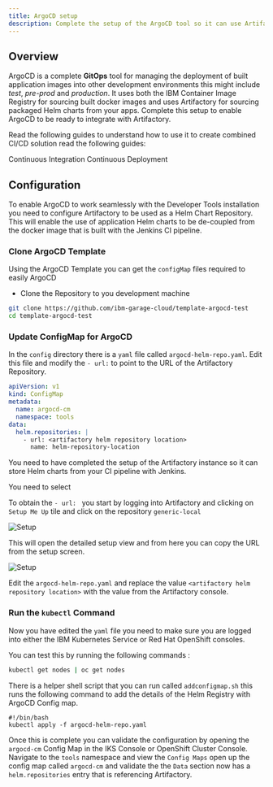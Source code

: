```yaml
---
title: ArgoCD setup
description: Complete the setup of the ArgoCD tool so it can use Artifactory as a Helm repository
---
```


## Overview
ArgoCD is a complete **GitOps** tool for managing the deployment of built application images into other development environments this
might include *test*, *pre-prod* and *production*. It uses both the IBM Container Image Registry for sourcing built docker images and uses
Artifactory for sourcing packaged Helm charts from your apps. Complete this setup to enable ArgoCD to be ready to integrate with Artifactory.

Read the following guides to understand how to use it to create combined CI/CD solution read the following guides:

<AnchorLinks small>
  <AnchorLink to="/guides/continuous-integration">Continuous Integration</AnchorLink>
  <AnchorLink to="/guides/continuous-deployment">Continuous Deployment</AnchorLink>
</AnchorLinks>

##  Configuration

To enable ArgoCD to work seamlessly with the Developer Tools
installation you need to configure Artifactory to be used as a Helm Chart Repository.
This will enable the use of application Helm charts to be de-coupled from the docker image that is built with the Jenkins CI pipeline.

### Clone ArgoCD Template

Using the ArgoCD Template you can get the `configMap` files required to easily ArgoCD

- Clone the Repository to you development machine

```bash
git clone https://github.com/ibm-garage-cloud/template-argocd-test
cd template-argocd-test
```


### Update ConfigMap for ArgoCD

In the `config` directory there is a `yaml` file called `argocd-helm-repo.yaml`.
Edit this file and modify the `- url:` to point to the URL of the Artifactory Repository.

```yaml
apiVersion: v1
kind: ConfigMap
metadata:
  name: argocd-cm
  namespace: tools
data:
  helm.repositories: |
    - url: <artifactory helm repository location>
      name: helm-repository-location
```

You need to have completed the setup of the Artifactory instance so it can store Helm charts from your CI pipeline with Jenkins.

You need to select

To obtain the `- url: ` you start by logging into Artifactory and clicking on `Setup Me Up` tile and click on the repository `generic-local`

![Setup](setupartifactory.png "Setup Screen")

This will open the detailed setup view and from here you can copy the URL from the setup screen.

![Setup](artifactoryurlsetup.png "Setup Screen")

Edit the `argocd-helm-repo.yaml` and replace the value `<artifactory helm repository location>` with the value from the
Artifactory console.

### Run the `kubectl` Command

Now you have edited the `yaml` file you need to make sure you are logged into either the IBM Kubernetes Service or Red Hat OpenShift consoles.

You can test this by running the following commands :

```bash 
kubectl get nodes | oc get nodes
```

There is a helper shell script that you can run called `addconfigmap.sh` this runs the following command to add the details of the Helm Registry with ArgoCD Config map.

```
#!/bin/bash
kubectl apply -f argocd-helm-repo.yaml
```

Once this is complete you can validate the configuration by opening the `argocd-cm` Config Map in the IKS Console or OpenShift Cluster Console.
Navigate to the `tools` namespace and view the `Config Maps` open up the config map called `argocd-cm` and validate the the `Data`
section now has a `helm.repositories` entry that is referencing Artifactory.

